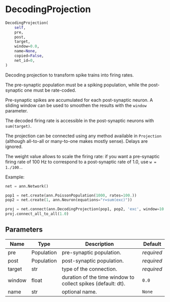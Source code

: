# DecodingProjection { #ANNarchy.inputs.DecodingProjection.DecodingProjection }

```python
DecodingProjection(
    self,
    pre,
    post,
    target,
    window=0.0,
    name=None,
    copied=False,
    net_id=0,
)
```

Decoding projection to transform spike trains into firing rates.

The pre-synaptic population must be a spiking population, while the post-synaptic one must be rate-coded.

Pre-synaptic spikes are accumulated for each post-synaptic neuron. A sliding window can be used to smoothen the results with the ``window`` parameter.

The decoded firing rate is accessible in the post-synaptic neurons with `sum(target)`.

The projection can be connected using any method available in `Projection` (although all-to-all or many-to-one makes mostly sense). Delays are ignored.

The weight value allows to scale the firing rate: if you want a pre-synaptic firing rate of 100 Hz to correspond to a post-synaptic rate of 1.0, use ``w = 1./100.``.

Example:

```python
net = ann.Network()

pop1 = net.create(ann.PoissonPopulation(1000, rates=100.))
pop2 = net.create(1, ann.Neuron(equations="r=sum(exc)"))

proj = net.connect(ann.DecodingProjection(pop1, pop2, 'exc', window=10.0))
proj.connect_all_to_all(1.0)
```

## Parameters {.doc-section .doc-section-parameters}

| Name   | Type       | Description                                                  | Default    |
|--------|------------|--------------------------------------------------------------|------------|
| pre    | Population | pre-synaptic population.                                     | _required_ |
| post   | Population | post-synaptic population.                                    | _required_ |
| target | str        | type of the connection.                                      | _required_ |
| window | float      | duration of the time window to collect spikes (default: dt). | `0.0`      |
| name   | str        | optional name.                                               | `None`     |